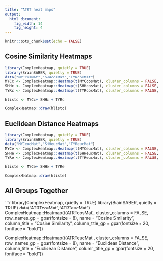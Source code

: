 ```yaml
---
title: "ATRT heat maps"
output: 
  html_document:
    fig_width: 14
    fig_height: 4
---
```


```r
knitr::opts_chunk$set(echo = FALSE)
```

## Cosine Similarity Heatmaps
```r
library(ComplexHeatmap, quietly = TRUE)
library(BrainSABER, quietly = TRUE)
data("MYCcosMat","SHHcosMat","TYRcosMat")
MYCc <- ComplexHeatmap::Heatmap(t(MYCcosMat), cluster_columns = FALSE,       column_names_gp = gpar(fontsize = 8), name = "MYC Group", column_title = "MYC Group", column_title_gp = gpar(fontsize = 20, fontface = "bold"))
SHHc <- ComplexHeatmap::Heatmap(t(SHHcosMat), cluster_columns = FALSE,  column_names_gp = gpar(fontsize = 8), name = "SHH Group", column_title = "SHH Group", column_title_gp = gpar(fontsize = 20, fontface = "bold"))
TYRc <- ComplexHeatmap::Heatmap(t(TYRcosMat), cluster_columns = FALSE, column_names_gp = gpar(fontsize = 8), name = "TYR Group", column_title = "TYR Group",  column_title_gp = gpar(fontsize = 20, fontface = "bold"))

hlistc <- MYCc+ SHHc + TYRc

ComplexHeatmap::draw(hlistc)
```

## Euclidean Distance Heatmaps

```r
library(ComplexHeatmap, quietly = TRUE)
library(BrainSABER, quietly = TRUE)
data("MYCeucMat","SHHeucMat","TYReucMat")
MYCe <- ComplexHeatmap::Heatmap(t(MYCeucMat), cluster_columns = FALSE, column_names_gp = gpar(fontsize = 8), name = "MYC Group", column_title = "MYC Group", column_title_gp = gpar(fontsize = 20, fontface = "bold"))
SHHe <- ComplexHeatmap::Heatmap(t(SHHeucMat), cluster_columns = FALSE,  column_names_gp = gpar(fontsize = 8), name = "SHH Group", column_title = "SHH Group", column_title_gp = gpar(fontsize = 20, fontface = "bold"))
TYRe <- ComplexHeatmap::Heatmap(t(TYReucMat), cluster_columns = FALSE, column_names_gp = gpar(fontsize = 8), name = "TYR Group", column_title = "TYR Group",  column_title_gp = gpar(fontsize = 20, fontface = "bold"))

hliste <- MYCe+ SHHe + TYRe

ComplexHeatmap::draw(hliste)
```

## All Groups Together

```r
library(ComplexHeatmap, quietly = TRUE)
library(BrainSABER, quietly = TRUE)
data("ATRTcosMat","ATRTeucMat")
ComplexHeatmap::Heatmap(t(ATRTcosMat), cluster_columns = FALSE, row_names_gp = gpar(fontsize = 8), name = "Cosine Similarity", column_title = "Cosine Similarity", column_title_gp = gpar(fontsize = 20, fontface = "bold"))

ComplexHeatmap::Heatmap(t(ATRTeucMat), cluster_columns = FALSE, row_names_gp = gpar(fontsize = 8), name = "Euclidean Distance", column_title = "Euclidean Distance", column_title_gp = gpar(fontsize = 20, fontface = "bold"))
